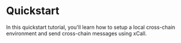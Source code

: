 # Quickstart

In this quickstart tutorial, you'll learn how to setup a local cross-chain environment and send cross-chain messages using xCall.

